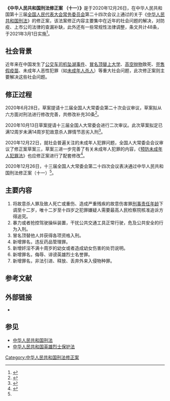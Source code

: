 {{Infobox PRC legislation|名称=中华人民共和国刑法修正案|提案方=|公布日期=2020年12月26日|施行日期=2021年3月1日|类别=刑法修正案|现状=施行中|wikisource=中华人民共和国刑法修正案 (十一)|flk-id=ZmY4MDgwODE3NTJiN2Q0MzAxNzZhOGExNzdlOTM1OGI%3D|公布者=[[中华人民共和国全国人民代表大会常务委员会|中华人民共和国第十三届全国人民代表大会常务委员会]]|公布命令=《中华人民共和国主席令（第六十六号） 》}}'''《中华人民共和国刑法修正案 （十一）》'''是于2020年12月26日，在中华人民共和国第十三届[[全国人民代表大会常务委员会|全国人民代表大会常务委员会]]第二十四次会议上通过的关于《[[中华人民共和国刑法|中华人民共和国刑法]]》的修正案，该法案修正内容主要集中在近年的社会问题的解决，对防疫、上市公司法律的查漏补缺，此外还有一些常规性法律调整，条文共计48条，于2021年3月1日实施<ref name=":0">{{Cite web|title=中华人民共和国刑法修正案（十一）--中国人大新闻--人民网|url=http://npc.people.com.cn/n1/2020/1227/c14576-31980014.html|accessdate=2020-12-28|work=npc.people.com.cn|archive-date=2021-10-26|archive-url=https://web.archive.org/web/20211026120908/http://npc.people.com.cn/n1/2020/1227/c14576-31980014.html|dead-url=no}}</ref>。

== 社会背景 ==
近年来在中国发生了[[2018年重庆万州公交车坠江事故|公交车司机坠湖事件]]、[[陈春秀事件|冒名顶替上大学]]、[[高空抛物|高空抛物]]致死、[[中国大陆疫苗乱象|兜售假疫苗]]、未成年人恶性犯罪（如[[大连10岁女孩遇害案|未成年人杀人]]）等重大社会问题，此次修正案则主要解决这些社会问题。

== 修正过程 ==
2020年6月28日，草案提请十三届全国人大常委会第二十次会议审议，草案拟从六方面对刑法进行修改完善，共修改补充30条<ref>{{Cite web|title=我国拟对刑法从六方面进行修改完善-新华网|url=http://www.xinhuanet.com/politics/2020-06/28/c_1126167832.htm?baike|accessdate=2020-12-28|work=www.xinhuanet.com}}</ref>。 

2020年10月13日草案提请十三届全国人大常委会进行二次审议。此次草案拟定已满12周岁未满14周岁犯故意杀人罪情节恶劣入刑<ref>{{Cite web|title=刑法修正案（十一）草案二审 已满12周岁未满14周岁犯故意杀人罪情节恶劣拟入刑|url=https://news.cctv.com/2020/10/13/ARTIkIw50E4OiPNxIiAbj02T201013.shtml|accessdate=2020-12-28|last=王玉西|work=news.cctv.com}}</ref>。

2020年12月22日，就社会普遍关注的未成年人犯罪问题，全国人大常委会会议审议了修正案草案三，草案三进一步完善了有关未成年人犯罪的内容，《[[中华人民共和国预防未成年人犯罪法|预防未成年人犯罪法]]》也应修正案进行了配套修改<ref>{{Cite web|title=完善低龄未成年人犯罪规定：刑法、预防未成年人犯罪法都将修改-新华网|url=http://www.xinhuanet.com/politics/2020-12/22/c_1126890950.htm|accessdate=2020-12-28|work=www.xinhuanet.com|archive-date=2021-03-18|archive-url=https://web.archive.org/web/20210318224038/http://www.xinhuanet.com/politics/2020-12/22/c_1126890950.htm|dead-url=no}}</ref>。 

2020年12月26日，十三届全国人大常委会第二十四次会议表决通过中华人民共和国刑法修正案（十一）<ref name=":0" />。

== 主要内容 ==

# 将故意杀人罪及致人死亡或重伤、造成严重残疾的故意伤害罪[[刑事责任年龄|刑事责任年龄]]下调至十二岁，唯十二岁至十四岁之犯罪嫌疑人需要最高人民检察院核准追诉方得追究。
# 暴力或者抢控驾驶操纵装置，干扰公共交通工具正常行驶，危及公共安全的行为入刑。
# 冒名顶替他人并获得各项资格入刑。
# 新增罪名，违反药品管理罪。
# 新增奸淫不满十周岁的幼女或者造成幼女伤害的处罚说明。
# 新增罪名，侮辱、诽谤英雄烈士名誉罪。
# 新增罪名，非法引进、释放、丢弃外来入侵物种罪。
{{Portal|中华人民共和国|政治|法律}}

== 参考文献 ==
{{Reflist}}

== 外部链接 ==
* {{Wikisource-inline|中华人民共和国刑法修正案 (十一)}}

== 参见 ==
* [[中华人民共和国刑法|中华人民共和国刑法]]
* [[中华人民共和国英雄烈士保护法|中华人民共和国英雄烈士保护法]]

[[Category:中华人民共和国刑法修正案|Category:中华人民共和国刑法修正案]]
